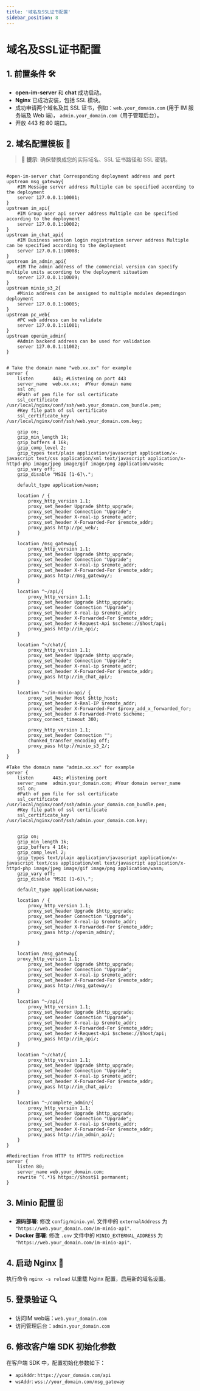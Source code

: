 ```yaml
---
title: '域名及SSL证书配置'
sidebar_position: 8
---
```




# 域名及SSL证书配置

## 1. 前置条件 🛠️

- **open-im-server** 和 **chat** 成功启动。
- **Nginx** 已成功安装，包括 SSL 模块。
- 成功申请两个域名及其 SSL 证书，例如：`web.your_domain.com` (用于 IM 服务端及 Web 端)， `admin.your_domain.com`（用于管理后台）。
- 开放 443 和 80 端口。

## 2. 域名配置模板 📝

> 🚀 **提示**: 确保替换成您的实际域名、SSL 证书路径和 SSL 密钥。

```nginx

#open-im-server chat Corresponding deployment address and port
upstream msg_gateway{
    #IM Message server address Multiple can be specified according to the deployment
    server 127.0.0.1:10001;
}
upstream im_api{
    #IM Group user api server address Multiple can be specified according to the deployment
    server 127.0.0.1:10002;
}
upstream im_chat_api{
    #IM Business version login registration server address Multiple can be specified according to the deployment
    server 127.0.0.1:10008;
}
upstream im_admin_api{
    #IM The admin address of the commercial version can specify multiple units according to the deployment situation
    server 127.0.0.1:10009;
}
upstream minio_s3_2{
    #Minio address can be assigned to multiple modules dependingon deployment
    server 127.0.0.1:10005;
}
upstream pc_web{
    #PC web address can be validate
    server 127.0.0.1:11001;
}
upstream openim_admin{
    #Admin backend address can be used for validation
    server 127.0.0.1:11002;
}


# Take the domain name "web.xx.xx" for example
server {
    listen       443; #Listening on port 443
    server_name  web.xx.xx;  #Your domain name
    ssl on;
    #Path of pem file for ssl certificate
    ssl_certificate /usr/local/nginx/conf/ssh/web.your_domain.com_bundle.pem;
    #Key file path of ssl certificate
    ssl_certificate_key /usr/local/nginx/conf/ssh/web.your_domain.com.key;

    gzip on;
    gzip_min_length 1k;
    gzip_buffers 4 16k;
    gzip_comp_level 2;
    gzip_types text/plain application/javascript application/x-javascript text/css application/xml text/javascript application/x-httpd-php image/jpeg image/gif image/png application/wasm;
    gzip_vary off;
    gzip_disable "MSIE [1-6]\.";

    default_type application/wasm;

    location / {
        proxy_http_version 1.1;
        proxy_set_header Upgrade $http_upgrade;
        proxy_set_header Connection "Upgrade";
        proxy_set_header X-real-ip $remote_addr;
        proxy_set_header X-Forwarded-For $remote_addr;
        proxy_pass http://pc_web/;
    }

    location /msg_gateway{
        proxy_http_version 1.1;
        proxy_set_header Upgrade $http_upgrade;
        proxy_set_header Connection "Upgrade";
        proxy_set_header X-real-ip $remote_addr;
        proxy_set_header X-Forwarded-For $remote_addr;
        proxy_pass http://msg_gateway/;
    }

    location ^~/api/{
        proxy_http_version 1.1;
        proxy_set_header Upgrade $http_upgrade;
        proxy_set_header Connection "Upgrade";
        proxy_set_header X-real-ip $remote_addr;
        proxy_set_header X-Forwarded-For $remote_addr;
        proxy_set_header X-Request-Api $scheme://$host/api;
        proxy_pass http://im_api/;
    }

    location ^~/chat/{
        proxy_http_version 1.1;
        proxy_set_header Upgrade $http_upgrade;
        proxy_set_header Connection "Upgrade";
        proxy_set_header X-real-ip $remote_addr;
        proxy_set_header X-Forwarded-For $remote_addr;
        proxy_pass http://im_chat_api/;
    }

    location ^~/im-minio-api/ {
        proxy_set_header Host $http_host;
        proxy_set_header X-Real-IP $remote_addr;
        proxy_set_header X-Forwarded-For $proxy_add_x_forwarded_for;
        proxy_set_header X-Forwarded-Proto $scheme;
        proxy_connect_timeout 300;

        proxy_http_version 1.1;
        proxy_set_header Connection "";
        chunked_transfer_encoding off;
        proxy_pass http://minio_s3_2/;
    }
}

#Take the domain name "admin.xx.xx" for example
server {
    listen       443; #listening port
    server_name  admin.your_domain.com; #Your domain server_name
    ssl on;
    #Path of pem file for ssl certificate
    ssl_certificate /usr/local/nginx/conf/ssh/admin.your_domain.com_bundle.pem;
    #Key file path of ssl certificate
    ssl_certificate_key /usr/local/nginx/conf/ssh/admin.your_domain.com.key;


    gzip on;
    gzip_min_length 1k;
    gzip_buffers 4 16k;
    gzip_comp_level 2;
    gzip_types text/plain application/javascript application/x-javascript text/css application/xml text/javascript application/x-httpd-php image/jpeg image/gif image/png application/wasm;
    gzip_vary off;
    gzip_disable "MSIE [1-6]\.";

    default_type application/wasm;

    location / {
        proxy_http_version 1.1;
        proxy_set_header Upgrade $http_upgrade;
        proxy_set_header Connection "Upgrade";
        proxy_set_header X-real-ip $remote_addr;
        proxy_set_header X-Forwarded-For $remote_addr;
        proxy_pass http://openim_admin/;

    }

    location /msg_gateway{
    proxy_http_version 1.1;
        proxy_set_header Upgrade $http_upgrade;
        proxy_set_header Connection "Upgrade";
        proxy_set_header X-real-ip $remote_addr;
        proxy_set_header X-Forwarded-For $remote_addr;
        proxy_pass http://msg_gateway/;
    }

    location ^~/api/{
        proxy_http_version 1.1;
        proxy_set_header Upgrade $http_upgrade;
        proxy_set_header Connection "Upgrade";
        proxy_set_header X-real-ip $remote_addr;
        proxy_set_header X-Forwarded-For $remote_addr;
        proxy_set_header X-Request-Api $scheme://$host/api;
        proxy_pass http://im_api/;
    }

    location ^~/chat/{
        proxy_http_version 1.1;
        proxy_set_header Upgrade $http_upgrade;
        proxy_set_header Connection "Upgrade";
        proxy_set_header X-real-ip $remote_addr;
        proxy_set_header X-Forwarded-For $remote_addr;
        proxy_pass http://im_chat_api/;
    }

    location ^~/complete_admin/{
        proxy_http_version 1.1;
        proxy_set_header Upgrade $http_upgrade;
        proxy_set_header Connection "Upgrade";
        proxy_set_header X-real-ip $remote_addr;
        proxy_set_header X-Forwarded-For $remote_addr;
        proxy_pass http://im_admin_api/;
    }
}

#Redirection from HTTP to HTTPS redirection
server {
    listen 80;
    server_name web.your_domain.com;
    rewrite ^(.*)$ https://$host$1 permanent;
}
```

## 3. Minio 配置 🗄️
- **源码部署**: 修改 `config/minio.yml` 文件中的 `externalAddress` 为 `"https://web.your_domain.com/im-minio-api"`.
- **Docker 部署**: 修改 `.env` 文件中的 `MINIO_EXTERNAL_ADDRESS` 为 `"https://web.your_domain.com/im-minio-api"`.

## 4. 启动 Nginx 🚀

执行命令 `nginx -s reload` 以重载 Nginx 配置，启用新的域名设置。

## 5. 登录验证 🔍

- 访问IM web端：`web.your_domain.com`
- 访问管理后台：`admin.your_domain.com`

## 6. 修改客户端 SDK 初始化参数
在客户端 SDK 中，配置初始化参数如下：

- `apiAddr`: `https://your_domain.com/api`
- `wsAddr`: `wss://your_domain.com/msg_gateway`




